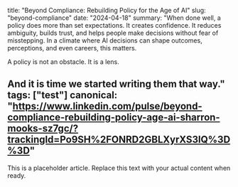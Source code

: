 
title: "Beyond Compliance: Rebuilding Policy for the Age of AI"
slug: "beyond-compliance"
date: "2024-04-18"
summary: "When done well, a policy does more than set expectations. It creates confidence. It reduces ambiguity, builds trust, and helps people make decisions without fear of misstepping. In a climate where AI decisions can shape outcomes, perceptions, and even careers, this matters.

A policy is not an obstacle. It is a lens.

And it is time we started writing them that way."
tags: ["test"]
canonical: "https://www.linkedin.com/pulse/beyond-compliance-rebuilding-policy-age-ai-sharron-mooks-sz7gc/?trackingId=Po9SH%2FONRD2GBLXyrXS3lQ%3D%3D"
---

This is a placeholder article. Replace this text with your actual content when ready.
